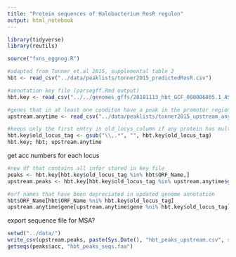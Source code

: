 ---
title: "Protein sequences of Halobacterium RosR regulon"
output: html_notebook
---
```{r}
library(tidyverse)
library(reutils)

source("fxns_eggnog.R")

#adapted from Tonner et.al 2015, supplemental table 2
hbt <- read_csv("../data/peaklists/tonner2015_predictedRosR.csv")

#annotation key file (parsegff.Rmd output)
hbt.key <- read_csv("../../genomes_gffs/20181113_hbt_GCF_000006805.1_ASM680v1_genomic.gff.key.csv")

#genes that in at least one conditon have a peak in the promotor region
upstream.anytime <- read_csv("../data/peaklists/tonner2015_upstream_anytime.csv")
```

```{r}
#keeps only the first entry in old_locys_column if any protein has multiple depreciated locus tags. 
hbt.key$old_locus_tag <- gsub("\\,.*", "", hbt.key$old_locus_tag)
hbt.key; hbt; upstream.anytime
```

get acc numbers for each locus
```{r}
#new df that contains all infor stored in key file
peaks <- hbt.key[hbt.key$old_locus_tag %in% hbt$ORF_Name,]
upstream.peaks <- hbt.key[hbt.key$old_locus_tag %in% upstream.anytime$gene,]

#orf names that have been depreciated in updated genome annotation
hbt$ORF_Name[hbt$ORF_Name %ni% hbt.key$old_locus_tag]
upstream.anytime$gene[upstream.anytime$gene %ni% hbt.key$old_locus_tag]
```

export sequence file for MSA?
```{r}
setwd("../data/")
write_csv(upstream.peaks, paste(Sys.Date(), "hbt_peaks_upstream.csv", sep = ""))
getseqs(peaks$acc, "hbt_peaks_seqs.faa")
```
